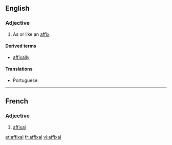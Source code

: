 ==English==

===Adjective===
{{en-adj|-}}

# As or like an [[affix]].

====Derived terms====
* [[affixally]]

====Translations====
{{trans-top|as an affix}}
* Portuguese: {{t|pt|afixal}}
{{trans-mid}}
{{trans-bottom}}

----

==French==

===Adjective===
{{fr-adj|mp=affixaux}}

# [[#English|affixal]]

[[et:affixal]]
[[fr:affixal]]
[[vi:affixal]]